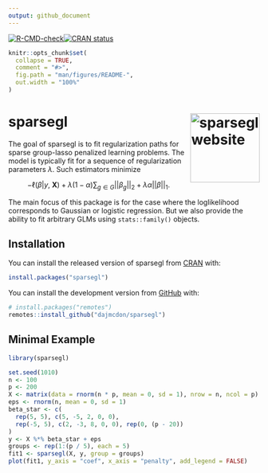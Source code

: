 ```yaml
---
output: github_document
---
```


 <!-- badges: start -->
  [![R-CMD-check](https://github.com/dajmcdon/sparsegl/workflows/R-CMD-check/badge.svg)](https://github.com/dajmcdon/sparsegl/actions)[![CRAN status](https://www.r-pkg.org/badges/version/sparsegl)](https://CRAN.R-project.org/package=sparsegl)
  <!-- badges: end -->

<!-- README.md is generated from README.Rmd. Please edit that file -->

```r
knitr::opts_chunk$set(
  collapse = TRUE,
  comment = "#>",
  fig.path = "man/figures/README-",
  out.width = "100%"
)
```

# sparsegl <a href="https://dajmcdon.github.io/sparsegl/"><img src="man/figures/logo.png" align="right" height="139" alt="sparsegl website" /></a>

The goal of sparsegl is to fit regularization paths for sparse group-lasso
penalized learning problems. The model is typically fit for a sequence of regularization parameters $\lambda$. Such estimators minimize

$$
-\ell(\beta | y,\ \mathbf{X}) + \lambda(1-\alpha)\sum_{g\in G} ||\beta_g||_2 + \lambda\alpha ||\beta||_1.
$$

The main focus of this package is for the case where the loglikelihood corresponds to Gaussian or logistic regression. But we also provide the ability to fit arbitrary GLMs using `stats::family()` objects.

## Installation


You can install the released version of sparsegl from [CRAN](https://CRAN.R-project.org) with:

```r
install.packages("sparsegl")
```

You can install
the development version from [GitHub](https://github.com/) with:

```r
# install.packages("remotes")
remotes::install_github("dajmcdon/sparsegl")
```

## Minimal Example

```r
library(sparsegl)
```

```r
set.seed(1010)
n <- 100
p <- 200
X <- matrix(data = rnorm(n * p, mean = 0, sd = 1), nrow = n, ncol = p)
eps <- rnorm(n, mean = 0, sd = 1)
beta_star <- c(
  rep(5, 5), c(5, -5, 2, 0, 0),
  rep(-5, 5), c(2, -3, 8, 0, 0), rep(0, (p - 20))
)
y <- X %*% beta_star + eps
groups <- rep(1:(p / 5), each = 5)
fit1 <- sparsegl(X, y, group = groups)
plot(fit1, y_axis = "coef", x_axis = "penalty", add_legend = FALSE)
```
